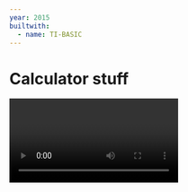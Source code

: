 ```yaml
---
year: 2015
builtwith:
  - name: TI-BASIC
---
```


# Calculator stuff

<Video n="odd-one-out" scale={0.4} float="left" marginRight="1em" />

One day in 8th grade, the dude who sat next to me in my video-editing class, Johan,
showed me a quick program on my calculator that could calculate the slope of a line.

I didn't even know my calculator could *do* that. And that was it.
That's all it took to get me hooked on this programming stuff.

So before there was Python and whatever, there was TI-BASIC, and you can bet I was there! I had
a bunch of projects going on back then, but I think I only ever published a few on [Cemetech](https://cemetech.net).
The video above is my adaption of a color-matching game called *Odd One Out* to the calculator,
and <GIF n="move3" scale={0.7} float="right" marginLeft="1em" /> this one to the right is a platformer (also my first
project ever, if memory serves) I called MOVE3.

I had a boss fight in the works, too, but that never made it to fruition :(

<GIF scale={0.7} n="move3boss" float="left" marginRight="1em" />
